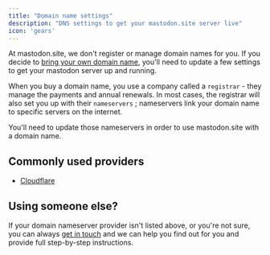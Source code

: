 ```yaml
---
title: "Domain name settings"
description: "DNS settings to get your mastodon.site server live"
icon: 'gears'
---
```


At mastodon.site, we don't register or manage domain names for you. If you decide to [bring your own domain name](/managed-server/domain-name), you'll need to update a few settings to get your mastodon server up and running.

When you buy a domain name, you use a company called a `registrar` - they manage the payments and annual renewals. In most cases, the registrar will also set you up with their `nameservers` ; nameservers link your domain name to specific servers on the internet.

<Tip>You'll need to update those nameservers in order to use mastodon.site with a domain name.</Tip>

## Commonly used providers

- [Cloudflare](/support/set-mastodon-cloudflare-dns)

## Using someone else?

If your domain nameserver provider isn't listed above, or you're not sure, you can always [get in touch](/support/overview) and we can help you find out for you and provide full step-by-step instructions.